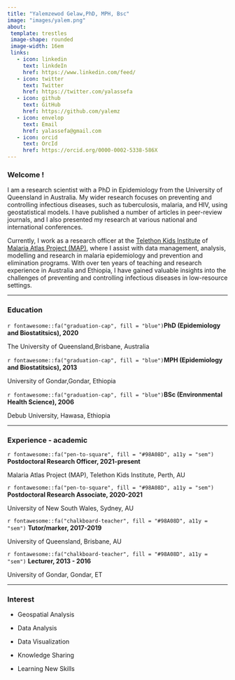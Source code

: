 ---
title: "Yalemzewod Gelaw,PhD, MPH, Bsc"
image: "images/yalem.png"
about: 
 template: trestles
 image-shape: rounded
 image-width: 16em
 links: 
   - icon: linkedin
     text: linkdeIn
     href: https://www.linkedin.com/feed/
   - icon: twitter
     text: Twitter
     href: https://twitter.com/yalassefa
   - icon: github
     text: GitHub
     href: https://github.com/yalemz
   - icon: envelop
     text: Email
     href: yalassefa@gmail.com 
   - icon: orcid
     text: OrcId
     href: https://orcid.org/0000-0002-5338-586X
---

### Welcome !

<p class="topbr">

I am a research scientist with a PhD in Epidemiology from the University of Queensland in Australia. My wider research focuses on preventing and controlling infectious diseases, such as tuberculosis, malaria, and HIV, using geostatistical models. I have published a number of articles in peer-review journals, and I also presented my research at various national and international conferences.

Currently, I work as a research officer at the [Telethon Kids Institute](https://www.telethonkids.org.au/) of [Malaria Atlas Project (MAP)](https://malariaatlas.org/), where I assist with data management, analysis, modelling and research in malaria epidemiology and prevention and elimination programs. With over ten years of teaching and research experience in Australia and Ethiopia, I have gained valuable insights into the challenges of preventing and controlling infectious diseases in low-resource settings.

</p>

------------------------------------------------------------------------

### Education

::: topbr
<p class="custom-subtitle">

`r fontawesome::fa("graduation-cap", fill = "blue")`**PhD (Epidemiology and Biostatitsics), 2020**

</p>

<p class="custom-subtitle2">

The University of Queensland,Brisbane, Australia

</p>

<p class="custom-subtitle">

`r fontawesome::fa("graduation-cap", fill = "blue")`**MPH (Epidemiology and Biostatitsics), 2013**

</p>

<p class="custom-subtitle2">

University of Gondar,Gondar, Ethiopia

</p>

<p class="custom-subtitle">

`r fontawesome::fa("graduation-cap", fill = "blue")`**BSc (Environmental Health Science), 2006**

</p>

<p class="custom-subtitle2">

Debub University, Hawasa, Ethiopia

</p>
:::
  
------------------------------------------------------------------------

### Experience - academic

::: topbr
<p class="custom-subtitle">

`r fontawesome::fa("pen-to-square", fill = "#98A08D", a11y = "sem")` **Postdoctoral Research Officer, 2021-present**

</p>

<p class="custom-subtitle2">

Malaria Atlas Project (MAP), Telethon Kids Institute, Perth, AU

</p>

<p class="custom-subtitle">

`r fontawesome::fa("pen-to-square", fill = "#98A08D", a11y = "sem")` **Postdoctoral Research Associate, 2020-2021**

</p>

<p class="custom-subtitle2">

University of New South Wales, Sydney, AU

</p>

<p class="custom-subtitle">

`r fontawesome::fa("chalkboard-teacher", fill = "#98A08D", a11y = "sem")` **Tutor/marker, 2017-2019**

</p>

<p class="custom-subtitle2">

University of Queensland, Brisbane, AU

</p>

<p class="custom-subtitle">

`r fontawesome::fa("chalkboard-teacher", fill = "#98A08D", a11y = "sem")` **Lecturer, 2013 - 2016**

</p>

<p class="custom-subtitle2">

University of Gondar, Gondar, ET

</p>
:::

------------------------------------------------------------------------

### Interest

-   Geospatial Analysis

-   Data Analysis

-   Data Visualization

-   Knowledge Sharing

-   Learning New Skills
